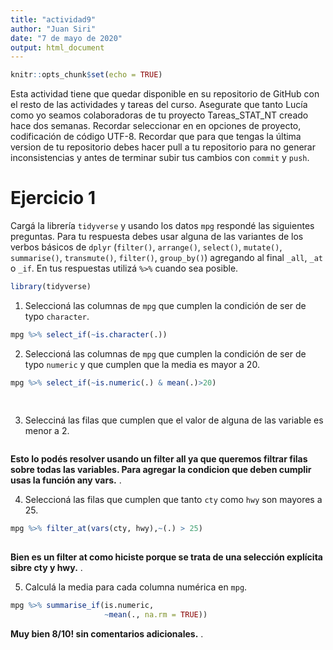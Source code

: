```yaml
---
title: "actividad9"
author: "Juan Siri"
date: "7 de mayo de 2020"
output: html_document
---
```


```r
knitr::opts_chunk$set(echo = TRUE)
```

Esta actividad tiene que quedar disponible en su repositorio de GitHub con el resto de las actividades y tareas del curso. Asegurate que tanto Lucía como yo seamos colaboradoras de tu proyecto Tareas_STAT_NT creado hace dos semanas.
Recordar seleccionar en en opciones de proyecto, codificación de código UTF-8.
Recordar que para que tengas la última version de tu repositorio debes hacer pull a tu repositorio para no generar inconsistencias y antes de terminar subir tus cambios con `commit` y `push`.


# Ejercicio 1

Cargá la librería `tidyverse` y usando los datos `mpg` respondé las siguientes preguntas. 
Para tu respuesta debes usar alguna de las variantes de los verbos básicos de `dplyr` (`filter()`, `arrange()`, `select()`, `mutate()`, `summarise()`, `transmute()`, `filter()`, `group_by()`) agregando al final `_all`, `_at` o `_if`.  En tus respuestas utilizá `%>%` cuando sea posible.

```r
library(tidyverse)  

```

1. Seleccioná las columnas de `mpg` que cumplen la condición de ser de typo `character`. 


```r

mpg %>% select_if(~is.character(.))

```


2. Seleccioná las columnas de `mpg` que cumplen la condición de ser de typo `numeric` y que cumplen que la media es mayor a 20.

```r

mpg %>% select_if(~is.numeric(.) & mean(.)>20)
                  
                  

```

3. Selecciná  las filas que cumplen que el valor de alguna de las variable es
menor a 2.

```r

``` 

<div class="alert alert-info">
  <strong>Esto lo podés resolver usando un filter all ya que queremos filtrar filas sobre todas las variables. Para agregar la condicion que deben cumplir usas la función any vars.</strong> .
</div>


4. Seleccioná las filas que cumplen que tanto `cty` como `hwy` son mayores a 25.

```r
mpg %>% filter_at(vars(cty, hwy),~(.) > 25)
                  
```

<div class="alert alert-info">
  <strong>Bien es un filter at como hiciste porque se trata de una selección explícita sibre cty y hwy.</strong> .
</div>

5. Calculá la media para cada columna numérica en `mpg`.  

```r

mpg %>% summarise_if(is.numeric,
                     ~mean(., na.rm = TRUE))

```

<div class="alert alert-info">
  <strong>Muy bien 8/10! sin comentarios adicionales.</strong> .
</div>
